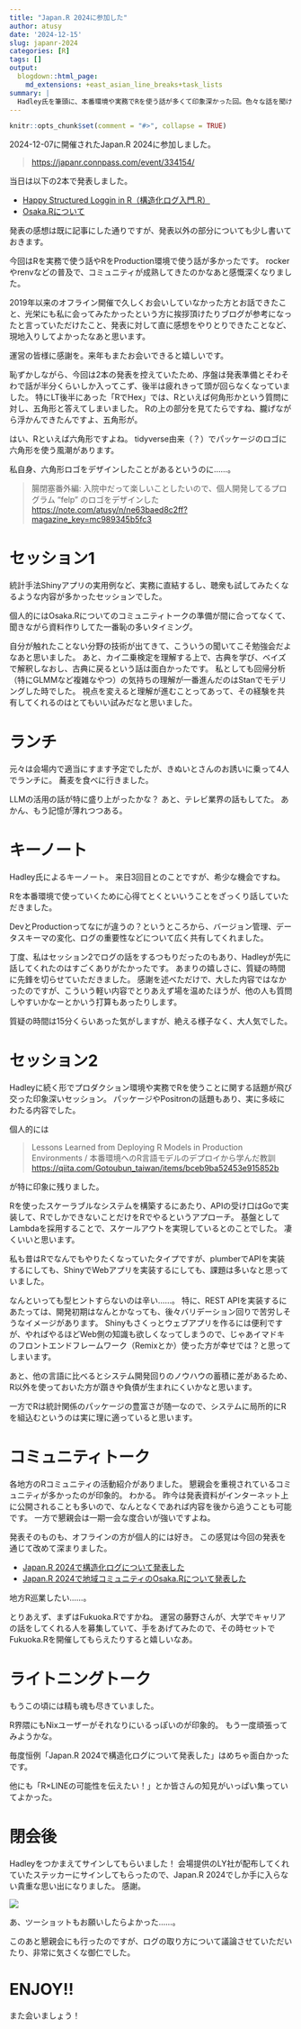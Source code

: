 ```yaml
---
title: "Japan.R 2024に参加した"
author: atusy
date: '2024-12-15'
slug: japanr-2024
categories: [R]
tags: []
output:
  blogdown::html_page:
    md_extensions: +east_asian_line_breaks+task_lists
summary: |
  Hadley氏を筆頭に、本番環境や実務でRを使う話が多くて印象深かった回。色々な話を聞けてよかった。2019年以来のオフライン開催で久しくお会いしていなかった方とお話できたこと、光栄にも私に会ってみたかったという方に挨拶頂けたりブログが参考になったと言っていただけたこと、発表に対して直に感想をやりとりできたことなど、現地入りしてよかったなあと思います。
---
```


```r
knitr::opts_chunk$set(comment = "#>", collapse = TRUE)
```

2024-12-07に開催されたJapan.R 2024に参加しました。

> <https://japanr.connpass.com/event/334154/>

当日は以下の2本で発表しました。

- [Happy Structured Loggin in R（構造化ログ入門.R）](https://atusy.github.io/japanr-2024-logging/)
- [Osaka.Rについて](https://github.com/atusy/japanr-2024-osakar)

発表の感想は既に記事にした通りですが、発表以外の部分についても少し書いておきます。

今回はRを実務で使う話やRをProduction環境で使う話が多かったです。
rockerやrenvなどの普及で、コミュニティが成熟してきたのかなあと感慨深くなりました。

2019年以来のオフライン開催で久しくお会いしていなかった方とお話できたこと、光栄にも私に会ってみたかったという方に挨拶頂けたりブログが参考になったと言っていただけたこと、発表に対して直に感想をやりとりできたことなど、現地入りしてよかったなあと思います。

運営の皆様に感謝を。来年もまたお会いできると嬉しいです。

恥ずかしながら、今回は2本の発表を控えていたため、序盤は発表準備とそわそわで話が半分くらいしか入ってこず、後半は疲れきって頭が回らなくなっていました。
特にLT後半にあった「RでHex」では、Rといえば何角形かという質問に対し、五角形と答えてしまいました。
Rの上の部分を見てたらですね、朧げながら浮かんできたんですよ、五角形が。

はい、Rといえば六角形ですよね。
tidyverse由来（？）でパッケージのロゴに六角形を使う風潮があります。

私自身、六角形ロゴをデザインしたことがあるというのに……。

> 腸閉塞番外編: 入院中だって楽しいことしたいので、個人開発してるプログラム "felp" のロゴをデザインした 
> <https://note.com/atusy/n/ne63baed8c2ff?magazine_key=mc989345b5fc3>

# セッション1

統計手法Shinyアプリの実用例など、実務に直結するし、聴衆も試してみたくなるような内容が多かったセッションでした。

個人的にはOsaka.Rについてのコミュニティトークの準備が間に合ってなくて、聞きながら資料作りしてた一番恥の多いタイミング。

自分が触れたことない分野の技術が出てきて、こういうの聞いてこそ勉強会だよなあと思いました。
あと、カイ二乗検定を理解する上で、古典を学び、ベイズで解釈しなおし、古典に戻るという話は面白かったです。
私としても回帰分析（特にGLMMなど複雑なやつ）の気持ちの理解が一番進んだのはStanでモデリングした時でした。
視点を変えると理解が進むことってあって、その経験を共有してくれるのはとてもいい試みだなと思いました。

# ランチ

元々は会場内で適当にすます予定でしたが、きぬいとさんのお誘いに乗って4人でランチに。
蕎麦を食べに行きました。

LLMの活用の話が特に盛り上がったかな？
あと、テレビ業界の話もしてた。
あかん、もう記憶が薄れつつある。

# キーノート

Hadley氏によるキーノート。
来日3回目とのことですが、希少な機会ですね。

Rを本番環境で使っていくために心得てとくといいうことをざっくり話していただきました。

DevとProductionってなにが違うの？というところから、バージョン管理、データスキーマの変化、ログの重要性などについて広く共有してくれました。

丁度、私はセッション2でログの話をするつもりだったのもあり、Hadleyが先に話してくれたのはすごくありがたかったです。
あまりの嬉しさに、質疑の時間に先鋒を切らせていただきました。
感謝を述べただけで、大した内容ではなかったのですが、こういう軽い内容でとりあえず場を温めたほうが、他の人も質問しやすいかなーとかいう打算もあったりします。

質疑の時間は15分くらいあった気がしますが、絶える様子なく、大人気でした。

# セッション2

Hadleyに続く形でプロダクション環境や実務でRを使うことに関する話題が飛び交った印象深いセッション。
パッケージやPositronの話題もあり、実に多岐にわたる内容でした。

個人的には

> Lessons Learned from Deploying R Models in Production Environments / 本番環境へのR言語モデルのデプロイから学んだ教訓
> <https://qiita.com/Gotoubun_taiwan/items/bceb9ba52453e915852b>

が特に印象に残りました。

Rを使ったスケーラブルなシステムを構築するにあたり、APIの受け口はGoで実装して、RでしかできないことだけをRでやるというアプローチ。
基盤としてLambdaを採用することで、スケールアウトを実現しているとのことでした。
凄くいいと思います。

私も昔はRでなんでもやりたくなっていたタイプですが、plumberでAPIを実装するにしても、ShinyでWebアプリを実装するにしても、課題は多いなと思っていました。

なんといっても型ヒントすらないのは辛い……。
特に、REST APIを実装するにあたっては、開発初期はなんとかなっても、後々バリデーション回りで苦労しそうなイメージがあります。
Shinyもさくっとウェブアプリを作るには便利ですが、やればやるほどWeb側の知識も欲しくなってしまうので、じゃあイマドキのフロントエンドフレームワーク（Remixとか）使った方が幸せでは？と思ってしまいます。

あと、他の言語に比べるとシステム開発回りのノウハウの蓄積に差があるため、R以外を使っておいた方が躓きや負債が生まれにくいかなと思います。

一方でRは統計関係のパッケージの豊富さが随一なので、システムに局所的にRを組込むというのは実に理に適っていると思います。

# コミュニティトーク

各地方のRコミュニティの活動紹介がありました。
懇親会を重視されているコミュニティが多かったのが印象的。
わかる。
昨今は発表資料がインターネット上に公開されることも多いので、なんとなくであれば内容を後から追うことも可能です。
一方で懇親会は一期一会な度合いが強いですよね。

発表そのものも、オフラインの方が個人的には好き。
この感覚は今回の発表を通じて改めて深まりました。

- [Japan.R 2024で構造化ログについて発表した](https://blog.atusy.net/2024/12/10/japanr-logging/)
- [Japan.R 2024で地域コミュニティのOsaka.Rについて発表した](https://blog.atusy.net/2024/12/12/japanr-logging/)

地方R巡業したい……。

とりあえず、まずはFukuoka.Rですかね。
運営の藤野さんが、大学でキャリアの話をしてくれる人を募集していて、手をあげてみたので、その時セットでFukuoka.Rを開催してもらえたりすると嬉しいなあ。

# ライトニングトーク

もうこの頃には精も魂も尽きていました。

R界隈にもNixユーザーがそれなりにいるっぽいのが印象的。
もう一度頑張ってみようかな。

毎度恒例「Japan.R 2024で構造化ログについて発表した」はめちゃ面白かったです。

他にも「R×LINEの可能性を伝えたい！」とか皆さんの知見がいっぱい集っていてよかった。

# 閉会後

Hadleyをつかまえてサインしてもらいました！
会場提供のLY社が配布してくれていたステッカーにサインしてもらったので、Japan.R 2024でしか手に入らない貴重な思い出になりました。
感謝。

![](images/hadley.jpg)

あ、ツーショットもお願いしたらよかった……。

このあと懇親会にも行ったのですが、ログの取り方について議論させていただいたり、非常に気さくな御仁でした。

# ENJOY!!

また会いましょう！

